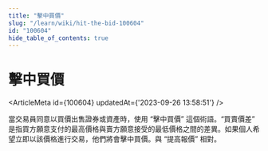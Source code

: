 ```yaml
---
title: "擊中買價"
slug: "/learn/wiki/hit-the-bid-100604"
id: "100604"
hide_table_of_contents: true
---
```



# 擊中買價

<ArticleMeta id={100604} updatedAt={'2023-09-26 13:58:51'} />
<div className='border-solid border-b border-t-0 my-4 border-[var(--ifm-color-gray-300)]' />

當交易員同意以買價出售證券或資產時，使用 “擊中買價” 這個術語。“買賣價差” 是指買方願意支付的最高價格與賣方願意接受的最低價格之間的差異。如果個人希望立即以該價格進行交易，他們將會擊中買價。與 “提高報價” 相對。
